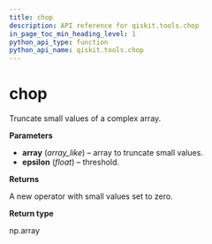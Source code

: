```yaml
---
title: chop
description: API reference for qiskit.tools.chop
in_page_toc_min_heading_level: 1
python_api_type: function
python_api_name: qiskit.tools.chop
---
```


# chop

<Function id="qiskit.tools.chop" github="https://github.com/qiskit/qiskit/tree/stable/0.14/qiskit/tools/qi/qi.py" signature="chop(array, epsilon=1e-10)">
  Truncate small values of a complex array.

  **Parameters**

  *   **array** (*array\_like*) – array to truncate small values.
  *   **epsilon** (*float*) – threshold.

  **Returns**

  A new operator with small values set to zero.

  **Return type**

  np.array
</Function>

